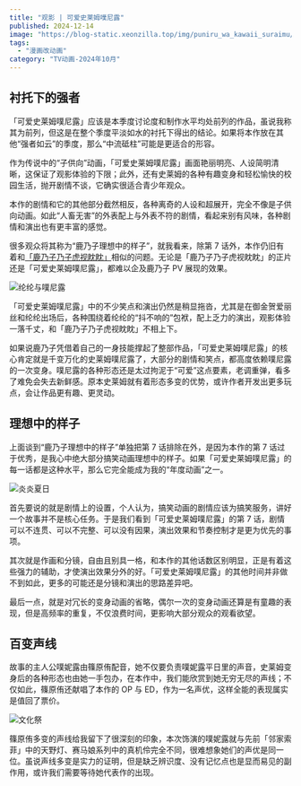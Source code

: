 ```yaml
---
title: "观影 | 可爱史莱姆噗尼露"
published: 2024-12-14
image: "https://blog-static.xeonzilla.top/img/puniru_wa_kawaii_suraimu/cover.avif"
tags:
  - "漫画改动画"
category: "TV动画-2024年10月"
---
```

## 衬托下的强者
「可爱史莱姆噗尼露」应该是本季度讨论度和制作水平均处前列的作品，虽说我称其为前列，但这是在整个季度平淡如水的衬托下得出的结论。如果将本作放在其他“强者如云”的季度，那么“中流砥柱”可能是更适合的形容。

作为传说中的“子供向”动画，「可爱史莱姆噗尼露」画面艳丽明亮、人设简明清晰，这保证了观影体验的下限；此外，还有史莱姆的各种有趣变身和轻松愉快的校园生活，抛开剧情不谈，它确实很适合青少年观众。

本作的剧情和它的其他部分截然相反，各种离奇的人设和超展开，完全不像是子供向动画。如此“人畜无害”的外表配上与外表不符的剧情，看起来别有风味，各种剧情和演出也有更丰富的感觉。

很多观众将其称为“鹿乃子理想中的样子”，就我看来，除第 7 话外，本作仍旧有着和[「鹿乃子乃子虎视眈眈」](/posts/shikanoko/)相似的问题。无论是「鹿乃子乃子虎视眈眈」的正片还是「可爱史莱姆噗尼露」，都难以企及鹿乃子 PV 展现的效果。

![纶纶与噗尼露](https://blog-static.xeonzilla.top/img/puniru_wa_kawaii_suraimu/01.avif "纶纶与噗尼露")

「可爱史莱姆噗尼露」中的不少笑点和演出仍然是稍显拖沓，尤其是在御金贺爱丽丝和纶纶出场后，各种围绕着纶纶的“抖不响的”包袱，配上乏力的演出，观影体验一落千丈，和「鹿乃子乃子虎视眈眈」不相上下。

如果说鹿乃子凭借着自己的一身技能撑起了整部作品，「可爱史莱姆噗尼露」的核心肯定就是千变万化的史莱姆噗尼露了，大部分的剧情和笑点，都高度依赖噗尼露的一次变身。噗尼露的各种形态还是太过拘泥于“可爱”这点要素，老调重弹，看多了难免会失去新鲜感。原本史莱姆就有着形态多变的优势，或许作者开发出更多玩点，会让作品更有趣、更灵动。

## 理想中的样子
上面谈到“鹿乃子理想中的样子”单独把第 7 话排除在外，是因为本作的第 7 话过于优秀，是我心中绝大部分搞笑动画理想中的样子。如果「可爱史莱姆噗尼露」的每一话都是这种水平，那么它完全能成为我的“年度动画”之一。

![炎炎夏日](https://blog-static.xeonzilla.top/img/puniru_wa_kawaii_suraimu/02.avif "炎炎夏日")

首先要说的就是剧情上的设置，个人认为，搞笑动画的剧情应该为搞笑服务，讲好一个故事并不是核心任务。于是我们看到「可爱史莱姆噗尼露」的第 7 话，剧情可以不连贯、可以不完整、可以没有因果，演出效果和节奏控制才是更为优先的事项。

其次就是作画和分镜，自由且别具一格，和本作的其他话数区别明显，正是有着这些强力的辅助，才使演出效果分外的好。「可爱史莱姆噗尼露」的其他时间并非做不到如此，更多的可能还是分镜和演出的思路差异吧。

最后一点，就是对冗长的变身动画的省略，偶尔一次的变身动画还算是有童趣的表现，但是高频率的重复，不仅浪费时间，更影响大部分观众的观看欲望。

## 百变声线
故事的主人公噗妮露由篠原侑配音，她不仅要负责噗妮露平日里的声音，史莱姆变身后的各种形态也由她一手包办，在本作中，我们能欣赏到她无穷无尽的声线；不仅如此，篠原侑还献唱了本作的 OP 与 ED，作为一名声优，这样全能的表现属实是值回了票价。

![文化祭](https://blog-static.xeonzilla.top/img/puniru_wa_kawaii_suraimu/03.avif "文化祭")

篠原侑多变的声线给我留下了很深刻的印象，本次饰演的噗妮露就与先前「邻家索菲」中的天野灯、赛马娘系列中的真机伶完全不同，很难想象她们的声优是同一位。虽说声线多变是实力的证明，但是缺乏辨识度、没有记忆点也是显而易见的副作用，或许我们需要等待她代表作的出现。
